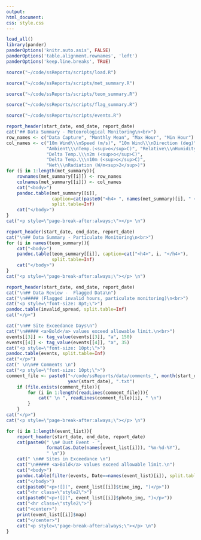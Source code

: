 ```yaml
---
output: 
html_document:
css: style.css
---
```


```r
load_all()
library(pander)
panderOptions('knitr.auto.asis', FALSE)
panderOptions('table.alignment.rownames', 'left')
panderOptions('keep.line.breaks', TRUE)
```

```r
source("~/code/ssReports/scripts/load.R")
```

```r
source("~/code/ssReports/scripts/met_summary.R")
```

```r
source("~/code/ssReports/scripts/teom_summary.R")
```

```r
source("~/code/ssReports/scripts/flag_summary.R")
```

```r
source("~/code/ssReports/scripts/events.R")
```

```r
report_header(start_date, end_date, report_date)
cat("## Data Summary - Meteorological Monitoring\n<br>") 
row_names <- c("Data Capture", "Monthly Mean", "Max Hour", "Min Hour")
col_names <- c("10m Wind\\\nSpeed (m/s)", "10m Wind\\\nDirection (deg)", 
               "Ambient\\\nTemp.(<sup>o</sup>C)", "Relative\\\nHumidity (%)", 
               "Delta Temp.\\\n2m (<sup>o</sup>C)", 
               "Delta Temp.\\\n10m (<sup>o</sup>C)", 
               "Net\\\nRadiation (W/m<sup>2</sup>)")
for (i in 1:length(met_summary)){
    rownames(met_summary[[i]]) <- row_names
    colnames(met_summary[[i]]) <- col_names
    cat("<body>")
    pandoc.table(met_summary[[i]], 
                 caption=cat(paste0("<h4> ", names(met_summary)[i], " </h4>")), 
                 split.table=Inf)
    cat("</body>")
}
cat("<p style=\"page-break-after:always;\"></p> \n")
```

```r
report_header(start_date, end_date, report_date)
cat("\n## Data Summary - Particulate Monitoring\n<br>")
for (i in names(teom_summary)){
    cat("<body>")
    pandoc.table(teom_summary[[i]], caption=cat("<h4>", i, "</h4>"), 
                 split.table=Inf)
    cat("</body>")
}
cat("<p style=\"page-break-after:always;\"></p> \n")
```

```r
report_header(start_date, end_date, report_date)
cat("\n## Data Review -  Flagged Data\n")
cat("\n##### (Flagged invalid hours, particulate monitoring)\n<br>")
cat("<p style=\"font-size: 8pt;\">")
pandoc.table(invalid_spread, split.table=Inf)
cat("</p>")

cat("\n## Site Exceedance Days\n")
cat("\n##### <a>Bold</a> values exceed allowable limit.\n<br>")
events[[3]] <- tag_value(events[[3]], "a", 150)
events[[4]] <- tag_value(events[[4]], "a", 35)
cat("<p style=\"font-size: 10pt;\">")
pandoc.table(events, split.table=Inf)
cat("</p>")
cat(" \n\n## Comments \n")
cat("<p style=\"font-size: 10pt;\">")
comment_file <- paste0("~/code/ssReports/data/comments_", month(start_date), 
                       year(start_date), ".txt")
    if (file.exists(comment_file)){
        for (i in 1:length(readLines(comment_file))){
            cat(" \n ", readLines(comment_file)[i], " \n")
        }
    }
cat("</p>")
cat("<p style=\"page-break-after:always;\"></p> \n")
```

```r
for (i in 1:length(event_list)){
    report_header(start_date, end_date, report_date)
    cat(paste0(" \n# Dust Event - ", 
               format(as.Date(names(event_list[i])), "%m-%d-%Y"), 
               " \n"))
    cat(" \n## Sites in Exceedance \n")
    cat("\n##### <a>Bold</a> values exceed allowable limit.\n")
    cat("<body>")
    pandoc.table(filter(events, Date==names(event_list)[i]), split.table=Inf)
    cat("</body>")
    cat(paste0("<p>![](", event_list[[i]]$time_img, ")</p>"))
    cat("<hr class=\"style2\">")
    cat(paste0("<p>![](", event_list[[i]]$photo_img, ")</p>"))
    cat("<hr class=\"style2\">")
    cat("<center>")
    print(event_list[[i]]$map)
    cat("</center>")
    cat("<p style=\"page-break-after:always;\"></p> \n")
}
```

